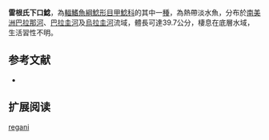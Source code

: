 {{Speciesbox
| name = 雷根氏下口鯰
| image = 
| image_width = 250px
| image_caption = 
| status = NE
| status_system = IUCN3.1
| genus = Hypostomus
| species = regani
| authority = [[Ihering|Ihering]], 1905
| synonyms = *''Plecostomus regani'',Ihering, 1905
}}

'''雷根氏下口鯰'''，為[[輻鰭魚綱|輻鰭魚綱]][[鯰形目|鯰形目]][[甲鯰科|甲鯰科]]的其中一[[種|種]]，為熱帶淡水魚，分布於[[南美洲|南美洲]][[巴拉那河|巴拉那河]]、[[巴拉圭河|巴拉圭河]]及[[烏拉圭河|烏拉圭河]]流域，體長可達39.7公分，棲息在底層水域，生活習性不明。
==参考文献==
*{{FishBase_species|genus=Hypostomus|species=regani|year=2015|month=1}}

== 扩展阅读 ==
{{refbegin}}
{{wikispecies-inline|Hypostomus regani|雷根氏下口鯰}}
{{refend}}
{{Taxonbar|from=Q6403979}}

[[Category:下口鯰屬|regani]]